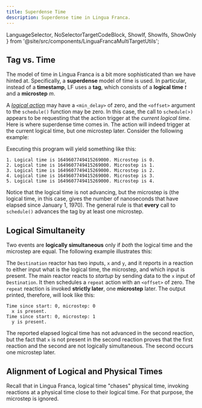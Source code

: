 ```yaml
---
title: Superdense Time
description: Superdense time in Lingua Franca.
---
```


  LanguageSelector,
  NoSelectorTargetCodeBlock,
  ShowIf, ShowIfs, ShowOnly
} from '@site/src/components/LinguaFrancaMultiTargetUtils';

<LanguageSelector c cpp py rs ts />

## Tag vs. Time

The model of time in Lingua Franca is a bit more sophisticated than we have hinted at. Specifically, a **superdense** model of time is used. In particular, instead of a **timestamp**, LF uses a **tag**, which consists of a **logical time** _t_ and a **microstep** _m_.

A [$logical$ $action$](<../writing-reactors/Actions.mdx#logical-actions>) may have a `<min_delay>` of zero, and the `<offset>` argument to the `schedule()` function may be zero. In this case, the call to `schedule(>)` appears to be requesting that the action trigger at the _current logical time_. Here is where superdense time comes in. The action will indeed trigger at the current logical time, but one microstep later. Consider the following example:


<NoSelectorTargetCodeBlock c={C_Microsteps} cpp={Cpp_Microsteps} py={Py_Microsteps} rs={Rs_Microsteps} ts={TS_Microsteps} lf />


<MicrostepsSVG title="Lingua Franca diagram: Microsteps" role="img" width="150" />

Executing this program will yield something like this:

```
1. Logical time is 1649607749415269000. Microstep is 0.
2. Logical time is 1649607749415269000. Microstep is 1.
3. Logical time is 1649607749415269000. Microstep is 2.
4. Logical time is 1649607749415269000. Microstep is 3.
5. Logical time is 1649607749415269000. Microstep is 4.
```

Notice that the logical time is not advancing, but the microstep is (the logical time, in this case, gives the number of nanoseconds that have elapsed since January 1, 1970). The general rule is that **every** call to `schedule()` advances the tag by at least one microstep.

## Logical Simultaneity

Two events are **logically simultaneous** only if _both_ the logical time and the microstep are equal. The following example illustrates this:


<NoSelectorTargetCodeBlock c={C_Simultaneous} cpp={Cpp_Simultaneous} py={Py_Simultaneous} rs={Rs_Simultaneous} ts={TS_Simultaneous} lf />


<SimultaneousSVG title="Lingua Franca diagram: Simultaneous" role="img" width="400" />

The `Destination` reactor has two inputs, `x` and `y`, and it reports in a reaction to either input what is the logical time, the microstep, and which input is present. The main reactor reacts to $startup$ by sending data to the `x` input of `Destination`. It then schedules a `repeat` action with an `<offset>` of zero. The `repeat` reaction is invoked **strictly later**, one **microstep** later. The output printed, therefore, will look like this:

```
Time since start: 0, microstep: 0
  x is present.
Time since start: 0, microstep: 1
  y is present.
```

The reported elapsed logical time has not advanced in the second reaction, but the fact that `x` is not present in the second reaction proves that the first reaction and the second are not logically simultaneous. The second occurs one microstep later.

## Alignment of Logical and Physical Times

Recall that in Lingua Franca, logical time "chases" physical time, invoking reactions at a physical time close to their logical time. For that purpose, the microstep is ignored.

